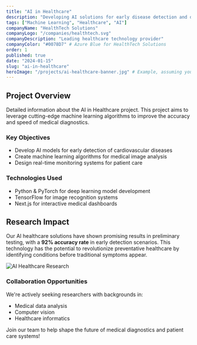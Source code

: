 ```yaml
---
title: "AI in Healthcare"
description: "Developing AI solutions for early disease detection and diagnosis."
tags: ["Machine Learning", "Healthcare", "AI"]
companyName: "HealthTech Solutions"
companyLogo: "/companies/healthtech.svg"
companyDescription: "Leading healthcare technology provider"
companyColor: "#0078D7" # Azure Blue for HealthTech Solutions
order: 1
published: true
date: "2024-01-15"
slug: "ai-in-healthcare"
heroImage: "/projects/ai-healthcare-banner.jpg" # Example, assuming you might want a banner
---
```


## Project Overview

Detailed information about the AI in Healthcare project. This project aims to leverage cutting-edge machine learning algorithms to improve the accuracy and speed of medical diagnostics.

### Key Objectives
- Develop AI models for early detection of cardiovascular diseases
- Create machine learning algorithms for medical image analysis
- Design real-time monitoring systems for patient care

### Technologies Used
- Python & PyTorch for deep learning model development
- TensorFlow for image recognition systems
- Next.js for interactive medical dashboards

## Research Impact

Our AI healthcare solutions have shown promising results in preliminary testing, with a **92% accuracy rate** in early detection scenarios. This technology has the potential to revolutionize preventative healthcare by identifying conditions before traditional symptoms appear.

![AI Healthcare Research](/projects/ai-healthcare-diagram.jpg)

### Collaboration Opportunities

We're actively seeking researchers with backgrounds in:
- Medical data analysis
- Computer vision
- Healthcare informatics

Join our team to help shape the future of medical diagnostics and patient care systems!